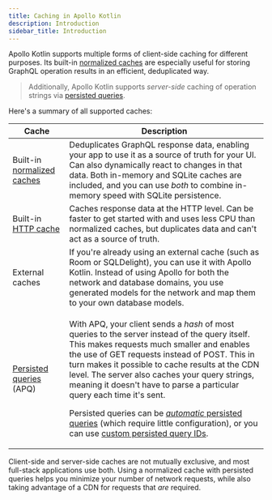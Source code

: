 ```yaml
---
title: Caching in Apollo Kotlin
description: Introduction
sidebar_title: Introduction
---
```


Apollo Kotlin supports multiple forms of client-side caching for different purposes. Its built-in [normalized caches](./normalized-cache/) are especially useful for storing GraphQL operation results in an efficient, deduplicated way.

> Additionally, Apollo Kotlin supports _server-side_ caching of operation strings via [persisted queries](../advanced/persisted-queries/).

Here's a summary of all supported caches:

| Cache | Description |
|-------|-------------|
| Built-in [normalized caches](./normalized-cache/) | Deduplicates GraphQL response data, enabling your app to use it as a source of truth for your UI. Can also dynamically react to changes in that data. Both in-memory and SQLite caches are included, and you can use _both_ to combine in-memory speed with SQLite persistence. |
| Built-in [HTTP cache](./http-cache/) | Caches response data at the HTTP level. Can be faster to get started with and uses less CPU than normalized caches, but duplicates data and can't act as a source of truth. |
| External caches | If you're already using an external cache (such as Room or SQLDelight), you can use it with Apollo Kotlin. Instead of using Apollo for both the network and database domains, you use generated models for the network and map them to your own database models. |
| [Persisted queries](../advanced/persisted-queries/) (APQ) | <p>With APQ, your client sends a _hash_ of most queries to the server instead of the query itself. This makes requests much smaller and enables the use of GET requests instead of POST. This in turn makes it possible to cache results at the CDN level. The server also caches your query strings, meaning it doesn't have to parse a particular query each time it's sent. </p> <p>Persisted queries can be [_automatic_ persisted queries](https://www.apollographql.com/docs/apollo-server/performance/apq/) (which require little configuration), or you can use [custom persisted query IDs](https://www.apollographql.com/docs/android/v3/advanced/persisted-queries/#custom-id-for-persisted-queries).</p> |

Client-side and server-side caches are not mutually exclusive, and most full-stack applications use both. Using a normalized cache with persisted queries helps you minimize your number of network requests, while also taking advantage of a CDN for requests that _are_ required.
